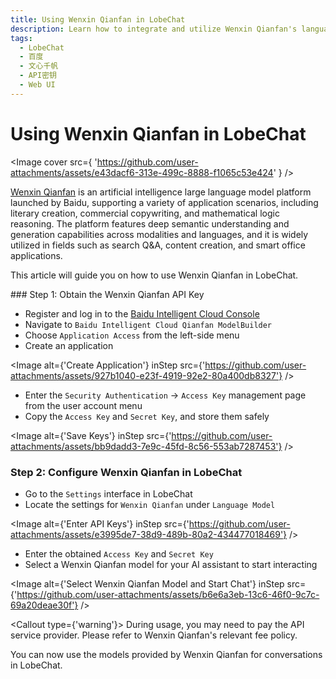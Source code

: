 ```yaml
---
title: Using Wenxin Qianfan in LobeChat
description: Learn how to integrate and utilize Wenxin Qianfan's language model APIs in LobeChat. 
tags:
  - LobeChat
  - 百度
  - 文心千帆
  - API密钥
  - Web UI
---
```

# Using Wenxin Qianfan in LobeChat

<Image
cover
src={
'https://github.com/user-attachments/assets/e43dacf6-313e-499c-8888-f1065c53e424'
}
/>

[Wenxin Qianfan](https://qianfan.cloud.baidu.com/) is an artificial intelligence large language model platform launched by Baidu, supporting a variety of application scenarios, including literary creation, commercial copywriting, and mathematical logic reasoning. The platform features deep semantic understanding and generation capabilities across modalities and languages, and it is widely utilized in fields such as search Q&A, content creation, and smart office applications.

This article will guide you on how to use Wenxin Qianfan in LobeChat.

<Steps>
### Step 1: Obtain the Wenxin Qianfan API Key

- Register and log in to the [Baidu Intelligent Cloud Console](https://console.bce.baidu.com/)
- Navigate to `Baidu Intelligent Cloud Qianfan ModelBuilder`
- Choose `Application Access` from the left-side menu
- Create an application

<Image
alt={'Create Application'}
inStep
src={'https://github.com/user-attachments/assets/927b1040-e23f-4919-92e2-80a400db8327'}
/>

- Enter the `Security Authentication` -> `Access Key` management page from the user account menu
- Copy the `Access Key` and `Secret Key`, and store them safely

<Image
alt={'Save Keys'}
inStep
src={'https://github.com/user-attachments/assets/bb9dadd3-7e9c-45fd-8c56-553ab7287453'}
/>

### Step 2: Configure Wenxin Qianfan in LobeChat

- Go to the `Settings` interface in LobeChat
- Locate the settings for `Wenxin Qianfan` under `Language Model`

<Image
alt={'Enter API Keys'}
inStep
src={'https://github.com/user-attachments/assets/e3995de7-38d9-489b-80a2-434477018469'}
/>

- Enter the obtained `Access Key` and `Secret Key`
- Select a Wenxin Qianfan model for your AI assistant to start interacting

<Image
alt={'Select Wenxin Qianfan Model and Start Chat'}
inStep
src={'https://github.com/user-attachments/assets/b6e6a3eb-13c6-46f0-9c7c-69a20deae30f'}
/>

<Callout type={'warning'}>
During usage, you may need to pay the API service provider. Please refer to Wenxin Qianfan's relevant fee policy.
</Callout>

</Steps>

You can now use the models provided by Wenxin Qianfan for conversations in LobeChat.

